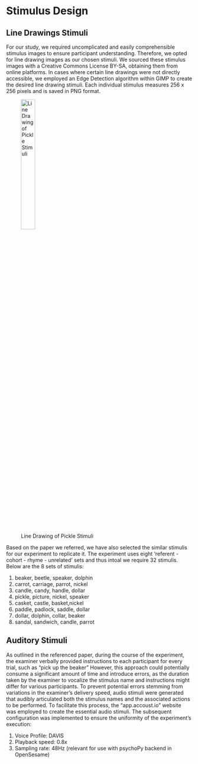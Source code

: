 # Stimulus Design

## Line Drawings Stimuli
For our study, we required uncomplicated and easily comprehensible stimulus images to ensure participant understanding. Therefore, we opted for line drawing images as our chosen stimuli. We sourced these stimulus images with a Creative Commons License BY-SA, obtaining them from online platforms. In cases where certain line drawings were not directly accessible, we employed an Edge Detection algorithm within GIMP to create the desired line drawing stimuli. Each individual stimulus measures 256 x 256 pixels and is saved in PNG format.

![Line Drawing of Pickle Stimuli](../../stimuli/image-stimuli/pickle.png){#fig-ui width=30%}

Based on the paper we referred, we have also selected the similar stimulis for our experiment to replicate it. The experiment uses eight 'referent - cohort - rhyme - unrelated' sets and thus intoal we require 32 stimulis. Below are the 8 sets of stimulis:

1. beaker, beetle, speaker, dolphin
2. carrot, carriage, parrot, nickel
3. candle, candy, handle, dollar
4. pickle, picture, nickel, speaker
5. casket, castle, basket,nickel
6. paddle, padlock, saddle, dollar
7. dollar, dolphin, collar, beaker
8. sandal, sandwich, candle, parrot

## Auditory Stimuli
As outlined in the referenced paper, during the course of the experiment, the examiner verbally provided instructions to each participant for every trial, such as "pick up the beaker" However, this approach could potentially consume a significant amount of time and introduce errors, as the duration taken by the examiner to vocalize the stimulus name and instructions might differ for various participants. To prevent potential errors stemming from variations in the examiner's delivery speed, audio stimuli were generated that audibly articulated both the stimulus names and the associated actions to be performed. To facilitate this process, the "app.accoust.io" website was employed to create the essential audio stimuli. The subsequent configuration was implemented to ensure the uniformity of the experiment's execution:

1. Voice Profile: DAVIS
2. Playback speed: 0.8x
3. Sampling rate: 48Hz (relevant for use with psychoPy backend in OpenSesame)

